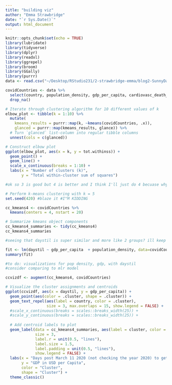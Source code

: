```yaml
---
title: "building viz"
author: "Emma Strawbridge"
date: "`r Sys.Date()`"
output: html_document
---
```


```r
knitr::opts_chunk$set(echo = TRUE)
library(lubridate)
library(tidyverse)
library(dplyr)
library(readxl)
library(ggrepel)
library(broom)
library(GGally)
library(purrr)
data <- read.csv("~/Desktop/RStudio231/2-strawbridge-emma/blog2-SunnyDay/emma/data/biggie.csv")
```

```r
covidCountries <- data %>% 
  select(country, population_density, gdp_per_capita, cardiovasc_death_rate, diabetes_prevalence, daystil) %>%
  drop_na()

# Iterate through clustering algorithm for 10 different values of k
elbow_plot <- tibble(k = 1:10) %>%
  mutate(
    kmeans_results = purrr::map(k, ~kmeans(covidCountries, .x)), 
    glanced = purrr::map(kmeans_results, glance)) %>% 
  # Turn `glanced` list-column into regular tibble columns
  unnest(cols = c(glanced))

# Construct elbow plot
ggplot(elbow_plot, aes(x = k, y = tot.withinss)) +
  geom_point() + 
  geom_line() +
  scale_x_continuous(breaks = 1:10) +
  labs(x = "Number of clusters (k)", 
       y = "Total within-cluster sum of squares")

#ok so 3 is good but 4 is better and I think I'll just do 4 becuase why not, also bcs it's maybe more interesting with more groups? idk i make the mf rules here sooooo
```

```r
# Perform k-means clustering with k = 5
set.seed(420) #blaze it #I"M KIDDING

cc_kmeans4 <- covidCountries %>% 
  kmeans(centers = 4, nstart = 20)

# Summarize kmeans object components
cc_kmeans4_summaries <- tidy(cc_kmeans4)
cc_kmeans4_summaries

#seeing that daystil is super similar and more like 2 groups? ill keep them different bc i see big differences between gdp and pop density

fit <- lm(daystil ~ gdp_per_capita  + population_density, data=covidCountries)
summary(fit)

```

```r
#to do: visualizations for pop density, gdp, with daystil
#consider comparing to mlr model

ccvizdf <- augment(cc_kmeans4, covidCountries)

# Visualize the cluster assignments and centroids
ggplot(ccvizdf, aes(x = daystil, y = gdp_per_capita)) + 
  geom_point(aes(color = .cluster, shape = .cluster)) +
  geom_text_repel(aes(label = country, color = .cluster), 
                  size = 3, max.overlaps = 15, show.legend = FALSE) +
  #scale_x_continuous(breaks = scales::breaks_width(25)) +
  #scale_y_continuous(breaks = scales::breaks_width(25)) +
  
  # Add centroid labels to plot
  geom_label(data = cc_kmeans4_summaries, aes(label = cluster, color = cluster),
             size = 3,
             label.r = unit(0.5, "lines"),
             label.size = 1.5,
             label.padding = unit(0.5, "lines"),
             show.legend = FALSE) +
  labs(x = "Days post March 11 2020 (not checking the year 2020) to get to < 1 death per million",
       y = "GDP in USD per Capita",
       color = "Cluster",
       shape = "Cluster") +
  theme_classic()
```

